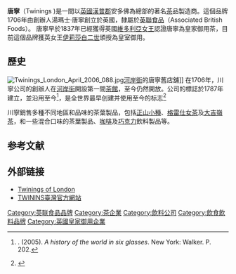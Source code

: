 {{NoteTA
|T=zh-hans:川宁; zh-tw:唐寧; zh-hk:川寧;
|1=zh-hans:川宁; zh-tw:唐寧; zh-hk:川寧;
|2=zh-tw:湯瑪士;zh-hant:湯瑪斯;zh-hk:湯瑪斯;zh-hans:托马斯;zh-cn:托马斯;zh-sg:托马斯;zh-mo:湯瑪斯;
}}
{{Infobox Company
|company_name     = Twinings<br />（唐寧）
|company_logo     = [[File:Twinings_logo.svg|200px]]
|foundation       = 1706年
|location         = {{UK}}[[汉普郡|汉普郡]]安多佛
|key_people       =
|area_served      =
|industry         = [[饮料|饮料]]
|products         = [[茶|茶]]
|services         =
|revenue          =
|operating_income =
|net_income       =
|num_employees    =
|parent           = [[英联食品|英联食品]]
|subsid           =
|slogan           =
|homepage         = {{URL|http://www.twinings.com}}
|dissolved        =
|footnotes        =
|intl             =
}}

'''唐寧'''（Twinings {{IPA-en|ˈtwaɪnɪŋz|pron}})是一間以[[英國|英國]][[漢普郡|漢普郡]]安多佛為總部的著名[[茶|茶]]品製造商。這個品牌1706年由創辦人湯瑪士‧唐寧創立於英國，隸屬於[[英聯食品|英聯食品]]（Associated British Foods）。
唐寧早於1837年已經獲得英國[[維多利亞女王|維多利亞女王]]認證唐寧為皇家御用茶，目前這個品牌獲英女王[[伊莉莎白二世|伊莉莎白二世]]頒授為皇室御用。

== 歷史 ==
[[Image:Twinings_London_April_2006_088.jpg|thumb]][[河岸街|河岸街]]的唐寧舊店舖]]
在1706年，川寧公司的創辦人{{link-en|托马斯·川宁|Thomas Twining (merchant)}}在[[河岸街|河岸街]]開設第一間[[茶館|茶館]]，至今仍然開放。公司的標誌於1787年建立，並沿用至今<ref>{{le|Standage, T|Tom Standage}}. (2005). ''A history of the world in six glasses''. New York: Walker. P. 202.</ref>，是全世界最早创建并使用至今的标志<ref>{{Cite journal|title=Twinings|url=https://en.wikipedia.org/w/index.php?title=Twinings&oldid=732492522|date=2016-08-01|journal=Wikipedia, the free encyclopedia|language=en}}</ref>

川寧銷售多種不同地區和品味的茶葉製品，包括[[正山小種|正山小種]]、[[格雷仕女茶|格雷仕女茶]]及[[大吉嶺茶|大吉嶺茶]]，和一些混合口味的茶葉製品、[[咖啡|咖啡]]及[[巧克力|巧克力]]飲料製品等。
{{clear}}

== 参考文献 ==
{{reflist}}

== 外部链接 ==
{{Commonscat|Twinings|川宁}}
* [https://web.archive.org/web/20080724162816/http://www.twinings.com/ Twinings of London]
* [https://www.twinings.com.tw/ TWININS臺灣官方網站]

[[Category:英联食品品牌|Category:英联食品品牌]]
[[Category:茶企業|Category:茶企業]]
[[Category:飲料公司|Category:飲料公司]]
[[Category:飲食飲料品牌|Category:飲食飲料品牌]]
[[Category:英國皇家御用企業|Category:英國皇家御用企業]]